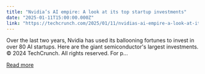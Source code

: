 ```yaml
---
title: "Nvidia’s AI empire: A look at its top startup investments"
date: "2025-01-11T15:00:00.000Z"
link: "https://techcrunch.com/2025/01/11/nvidias-ai-empire-a-look-at-its-top-startup-investments/"
---
```


Over the last two years, Nvidia has used its ballooning fortunes to invest in over 80 AI startups. Here are the giant semiconductor's largest investments.
© 2024 TechCrunch. All rights reserved. For p...

[Read more](https://techcrunch.com/2025/01/11/nvidias-ai-empire-a-look-at-its-top-startup-investments/)
